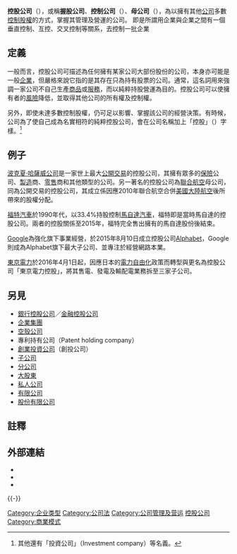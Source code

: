 '''控股公司'''（{{lang-en|Holding company}}），或稱'''握股公司'''、'''控制公司'''（{{lang|en|Controlling company}}）、'''母公司'''（{{lang|en|Parent company}}），為以擁有其他[[公司|公司]]多數[[控制股權|控制股權]]的方式，掌握其管理及營運的公司。
即是所謂用企業與企業之間有一個垂直控制、亙控、交叉控制等關系，去控制一批企業

==定義==
一般而言，控股公司可描述為任何擁有某家公司大部份股份的公司，本身亦可能是一般[[企業|企業]]，但嚴格來說它指的是其存在只為持有股票的公司。通常，這名詞用來強調一家公司不自己生產[[商品|商品]]或[[服務|服務]]，而以純粹持股營運為目的。控股公司可以使擁有者的[[風險|風險]]降低，並取得其他公司的所有權及控制權。

另外，即使未達多數控制股權，仍可足以影響、掌握該公司的經營決策。有時候，公司為了使自己成為名實相符的純粹控股公司，會在公司名稱加上「控股」（{{lang|en|Holdings}}）字樣。<ref>其他還有「投資公司」（Investment company）等名義。</ref>

==例子==
[[波克夏·哈薩威公司|波克夏·哈薩威公司]]是一家世上最大[[上市公司|公開交易]]的控股公司，其擁有眾多的[[保險|保險]]公司、[[製造|製造]]商、[[零售|零售]]商和其他類型的公司。另一著名的控股公司為[[聯合航空|聯合航空]]母公司{{link-en|聯合大陸控股|United Continental Holdings}}，同為公開交易的控股公司，其成立係因應2010年聯合航空合併[[美國大陸航空|美國大陸航空]]後所帶來的股權分配。

[[福特汽車|福特汽車]]於1990年代，以33.4%持股控制[[馬自達汽車|馬自達汽車]]，福特即是當時馬自達的控股公司。兩者的控股關係至2015年，福特完全售出擁有的馬自達股份後結束。

[[Google|Google]]為強化旗下事業經營，於2015年8月10日成立控股公司[[Alphabet|Alphabet]]，Google則成為Alphabet旗下最大子公司、並專注於經營網路本業。

[[東京電力|東京電力]]於2016年4月1日起，因應日本的[[電力自由化|電力自由化]]政策而轉型與更名為控股公司「東京電力控股」，將其售電、發電及輸配電業務拆至三家子公司。

==另見==
*[[銀行控股公司|銀行控股公司]]／[[金融控股公司|金融控股公司]]
*[[企業集團|企業集團]]
*[[空殼公司|空殼公司]]
*專利持有公司（Patent holding company）
*[[創業投資|創業投資公司]]（創投公司）
*[[子公司|子公司]]
*[[分公司|分公司]]
*[[大股東|大股東]]
*[[私人公司|私人公司]]
*[[有限公司|有限公司]] 
*[[股份有限公司|股份有限公司]]

==註釋==
{{reflist}}

== 外部連結 ==
* {{cite web|url=http://magnific.biz/?p=4386|title=紐約時報: Google投資事業可望取代蘋果成最具價值的公司|language=en|access-date=2016-06-08|archive-url=https://web.archive.org/web/20160701071353/http://magnific.biz/?p=4386|archive-date=2016-07-01|dead-url=yes}}{{zh-hant}}
* {{cite web|url=http://magnific.biz/?p==3608|title=Google不甘只是科技公司，它還想成為波克夏 – 師法巴菲特，建立投資事業架構!|language=en|access-date=2016-06-08|archive-date=2019-06-29|archive-url=https://web.archive.org/web/20190629195634/https://magnific.biz/?p==3608|dead-url=no}}{{zh-hant}}
* {{cite web|url=http://magnific.biz/?p=4275|title=Facebook祖克柏出奇招，以LLC公司創立公益投資事業|language=en|access-date=2016-06-08|archive-url=https://web.archive.org/web/20160630233606/http://magnific.biz/?p=4275|archive-date=2016-06-30|dead-url=yes}}{{zh-hant}}

{{-}}
{{Authority control}}

[[Category:企业类型|Category:企业类型]]
[[Category:公司法|Category:公司法]]
[[Category:公司管理及营运|Category:公司管理及营运]]
[[Category:控股公司|]]
[[Category:商業模式|Category:商業模式]]